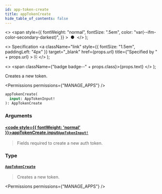 ```yaml
---
id: app-token-create
title: appTokenCreate
hide_table_of_contents: false
---
```


  <>
    <span
      style={{
        fontWeight: "normal",
        fontSize: ".5em",
        color: "var(--ifm-color-secondary-darkest)",
      }}
    >
      &nbsp;●&nbsp;
    </span>
  </>
);

  <>
    Specification
    <a
      className="link"
      style={{ fontSize: "1.5em", paddingLeft: "4px" }}
      target="\_blank"
      href={props.url}
      title={"Specified by " + props.url}
    >
      ⎘
    </a>
  </>
);

  <>
    <span className={"badge badge--" + props.class}>{props.text}</span>
  </>
);

Creates a new token.

<Permissions permissions={"MANAGE_APPS"} />

```graphql
appTokenCreate(
  input: AppTokenInput!
): AppTokenCreate
```

### Arguments

#### [<code style={{ fontWeight: 'normal' }}>appTokenCreate.<b>input</b></code>](#)<Bullet />[`AppTokenInput!`](../../../api-reference/apps/inputs/app-token-input) <Badge class="secondary" text="non-null"/> <Badge class="secondary" text="input"/> <Badge class="secondary" text="apps"/>

> Fields required to create a new auth token.

### Type

#### [`AppTokenCreate`](../../../api-reference/apps/objects/app-token-create) <Badge class="secondary" text="object"/> <Badge class="secondary" text="apps"/>

> Creates a new token.

<Permissions permissions={"MANAGE_APPS"} />

>

